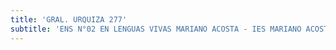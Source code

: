 ```yaml
---
title: 'GRAL. URQUIZA 277'
subtitle: 'ENS N°02 EN LENGUAS VIVAS MARIANO ACOSTA - IES MARIANO ACOSTA - ESEA EN DANZA RAMICONE CURSO VOCACIONAL DE FOLKLORE N° 06'
---
```



